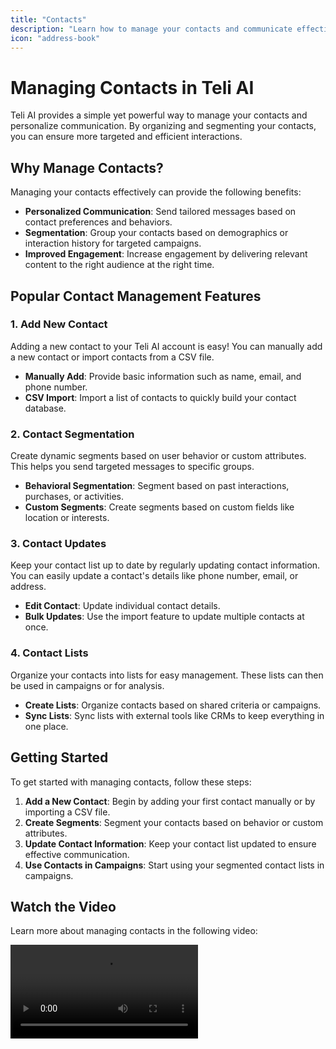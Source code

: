 ```yaml
---
title: "Contacts"
description: "Learn how to manage your contacts and communicate effectively with them."
icon: "address-book"
---
```


# Managing Contacts in Teli AI

Teli AI provides a simple yet powerful way to manage your contacts and personalize communication. By organizing and segmenting your contacts, you can ensure more targeted and efficient interactions.

## Why Manage Contacts?

Managing your contacts effectively can provide the following benefits:

- **Personalized Communication**: Send tailored messages based on contact preferences and behaviors.
- **Segmentation**: Group your contacts based on demographics or interaction history for targeted campaigns.
- **Improved Engagement**: Increase engagement by delivering relevant content to the right audience at the right time.

## Popular Contact Management Features

### 1. **Add New Contact**

Adding a new contact to your Teli AI account is easy! You can manually add a new contact or import contacts from a CSV file.

- **Manually Add**: Provide basic information such as name, email, and phone number.
- **CSV Import**: Import a list of contacts to quickly build your contact database.

### 2. **Contact Segmentation**

Create dynamic segments based on user behavior or custom attributes. This helps you send targeted messages to specific groups.

- **Behavioral Segmentation**: Segment based on past interactions, purchases, or activities.
- **Custom Segments**: Create segments based on custom fields like location or interests.

### 3. **Contact Updates**

Keep your contact list up to date by regularly updating contact information. You can easily update a contact's details like phone number, email, or address.

- **Edit Contact**: Update individual contact details.
- **Bulk Updates**: Use the import feature to update multiple contacts at once.

### 4. **Contact Lists**

Organize your contacts into lists for easy management. These lists can then be used in campaigns or for analysis.

- **Create Lists**: Organize contacts based on shared criteria or campaigns.
- **Sync Lists**: Sync lists with external tools like CRMs to keep everything in one place.

## Getting Started

To get started with managing contacts, follow these steps:

1. **Add a New Contact**: Begin by adding your first contact manually or by importing a CSV file.
2. **Create Segments**: Segment your contacts based on behavior or custom attributes.
3. **Update Contact Information**: Keep your contact list updated to ensure effective communication.
4. **Use Contacts in Campaigns**: Start using your segmented contact lists in campaigns.

## Watch the Video

Learn more about managing contacts in the following video:

<video
  controls
  className="w-full aspect-video"
  src="https://res.cloudinary.com/dpazvavqx/video/upload/v1741983496/ogvb0vrgrdgig3hse4kc.mp4"
/>
